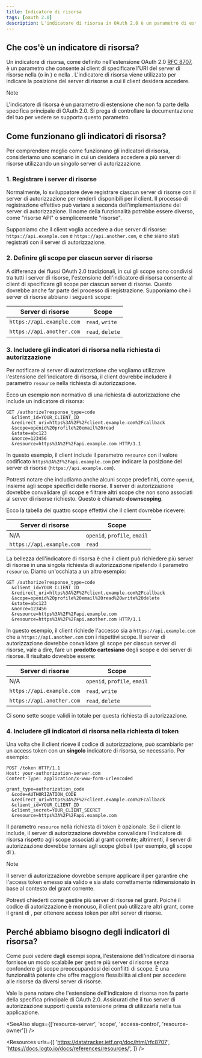 ```yaml
---
title: Indicatore di risorsa
tags: [oauth 2.0]
description: L'indicatore di risorsa in OAuth 2.0 è un parametro di estensione definito in RFC 8707 che consente ai client di specificare la posizione del server di risorse nella richiesta di autorizzazione. Fornisce un modo scalabile per gestire più server di risorse in un singolo server di autorizzazione.
---
```


## Che cos'è un indicatore di risorsa?

Un indicatore di risorsa, come definito nell'estensione OAuth 2.0 [RFC 8707](https://datatracker.ietf.org/doc/html/rfc8707), è un parametro che consente ai client di specificare l'URI del server di risorse nella <Ref slug="authorization-request" /> (o <Ref slug="authentication-request" /> in <Ref slug="openid-connect" />) e nella <Ref slug="token-request" />. L'indicatore di risorsa viene utilizzato per indicare la posizione del server di risorse a cui il client desidera accedere.

> [!Note]
> L'indicatore di risorsa è un parametro di estensione che non fa parte della specifica principale di OAuth 2.0. Si prega di controllare la documentazione del tuo <Ref slug="authorization-server" /> per vedere se supporta questo parametro.

## Come funzionano gli indicatori di risorsa?

Per comprendere meglio come funzionano gli indicatori di risorsa, consideriamo uno scenario in cui un <Ref slug="client" /> desidera accedere a più <Ref slug="resource-server">server di risorse</Ref> utilizzando un singolo server di autorizzazione.

### 1. Registrare i server di risorse

Normalmente, lo sviluppatore deve registrare ciascun server di risorse con il server di autorizzazione per renderli disponibili per il client. Il processo di registrazione effettivo può variare a seconda dell'implementazione del server di autorizzazione. Il nome della funzionalità potrebbe essere diverso, come "risorse API" o semplicemente "risorse".

Supponiamo che il client voglia accedere a due server di risorse: `https://api.example.com` e `https://api.another.com`, e che siano stati registrati con il server di autorizzazione.

### 2. Definire gli scope per ciascun server di risorse

A differenza dei flussi OAuth 2.0 tradizionali, in cui gli <Ref slug="scope">scope</Ref> sono condivisi tra tutti i server di risorse, l'estensione dell'indicatore di risorsa consente al client di specificare gli scope per ciascun server di risorse. Questo dovrebbe anche far parte del processo di registrazione. Supponiamo che i server di risorse abbiano i seguenti scope:

| Server di risorse         | Scope            |
|---------------------------|------------------|
| `https://api.example.com` | `read`, `write`  |
| `https://api.another.com` | `read`, `delete` |

### 3. Includere gli indicatori di risorsa nella richiesta di autorizzazione

Per notificare al server di autorizzazione che vogliamo utilizzare l'estensione dell'indicatore di risorsa, il client dovrebbe includere il parametro `resource` nella richiesta di autorizzazione.

Ecco un esempio non normativo di una richiesta di autorizzazione che include un indicatore di risorsa:

```http
GET /authorize?response_type=code
  &client_id=YOUR_CLIENT_ID
  &redirect_uri=https%3A%2F%2Fclient.example.com%2Fcallback
  &scope=openid%20profile%20email%20read
  &state=abc123
  &nonce=123456
  &resource=https%3A%2F%2Fapi.example.com HTTP/1.1
```

In questo esempio, il client include il parametro `resource` con il valore codificato `https%3A%2F%2Fapi.example.com` per indicare la posizione del server di risorse (`https://api.example.com`).

Potresti notare che includiamo anche alcuni scope predefiniti, come `openid`, insieme agli scope specifici delle risorse. Il server di autorizzazione dovrebbe convalidare gli scope e filtrare altri scope che non sono associati al server di risorse richiesto. Questo è chiamato **downscoping**.

Ecco la tabella dei quattro scope effettivi che il client dovrebbe ricevere:

| Server di risorse         | Scope                       |
|---------------------------|------------------------------|
| N/A                       | `openid`, `profile`, `email` |
| `https://api.example.com` | `read`                       |

La bellezza dell'indicatore di risorsa è che il client può richiedere più server di risorse in una singola richiesta di autorizzazione ripetendo il parametro `resource`. Diamo un'occhiata a un altro esempio:

```http
GET /authorize?response_type=code
  &client_id=YOUR_CLIENT_ID
  &redirect_uri=https%3A%2F%2Fclient.example.com%2Fcallback
  &scope=openid%20profile%20email%20read%20write%20delete
  &state=abc123
  &nonce=123456
  &resource=https%3A%2F%2Fapi.example.com
  &resource=https%3A%2F%2Fapi.another.com HTTP/1.1
```

In questo esempio, il client richiede l'accesso sia a `https://api.example.com` che a `https://api.another.com` con i rispettivi scope. Il server di autorizzazione dovrebbe convalidare gli scope per ciascun server di risorse, vale a dire, fare un **prodotto cartesiano** degli scope e dei server di risorse. Il risultato dovrebbe essere:

| Server di risorse         | Scope                       |
|---------------------------|------------------------------|
| N/A                       | `openid`, `profile`, `email` |
| `https://api.example.com` | `read`, `write`              |
| `https://api.another.com` | `read`, `delete`             |

Ci sono sette scope validi in totale per questa richiesta di autorizzazione.

### 4. Includere gli indicatori di risorsa nella richiesta di token

Una volta che il client riceve il codice di autorizzazione, può scambiarlo per un access token con un **singolo** indicatore di risorsa, se necessario. Per esempio:

```http
POST /token HTTP/1.1
Host: your-authorization-server.com
Content-Type: application/x-www-form-urlencoded

grant_type=authorization_code
  &code=AUTHORIZATION_CODE
  &redirect_uri=https%3A%2F%2Fclient.example.com%2Fcallback
  &client_id=YOUR_CLIENT_ID
  &client_secret=YOUR_CLIENT_SECRET
  &resource=https%3A%2F%2Fapi.example.com
```

Il parametro `resource` nella richiesta di token è opzionale. Se il client lo include, il server di autorizzazione dovrebbe convalidare l'indicatore di risorsa rispetto agli scope associati al grant corrente; altrimenti, il server di autorizzazione dovrebbe tornare agli scope globali (per esempio, gli scope di <Ref slug="openid-connect" />).

> [!Note]
> Il server di autorizzazione dovrebbe sempre applicare il <Ref slug="access-control" /> per garantire che l'access token emesso sia valido e sia stato correttamente ridimensionato in base al contesto del grant corrente.

Potresti chiederti come gestire più server di risorse nel grant. Poiché il codice di autorizzazione è monouso, il client può utilizzare altri grant, come il grant di <Ref slug="refresh-token" />, per ottenere access token per altri server di risorse.

## Perché abbiamo bisogno degli indicatori di risorsa?

Come puoi vedere dagli esempi sopra, l'estensione dell'indicatore di risorsa fornisce un modo scalabile per gestire più server di risorse senza confondere gli <Ref slug="scope">scope</Ref> preoccupandosi dei conflitti di scope. È una funzionalità potente che offre maggiore flessibilità ai client per accedere alle risorse da diversi server di risorse.

Vale la pena notare che l'estensione dell'indicatore di risorsa non fa parte della specifica principale di OAuth 2.0. Assicurati che il tuo server di autorizzazione supporti questa estensione prima di utilizzarla nella tua applicazione.

<SeeAlso slugs={['resource-server', 'scope', 'access-control', 'resource-owner']} />

<Resources
  urls={[
    'https://datatracker.ietf.org/doc/html/rfc8707',
    'https://docs.logto.io/docs/references/resources/',
  ]}
/>